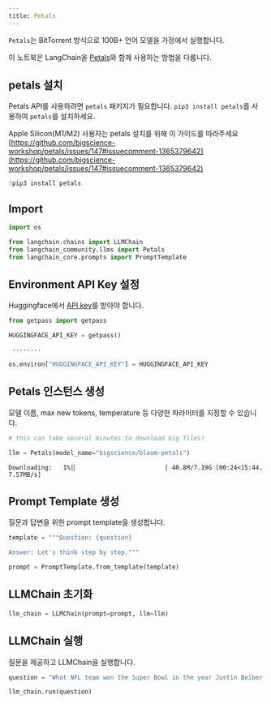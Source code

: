 ```yaml
---
title: Petals
---
```


`Petals`는 BitTorrent 방식으로 100B+ 언어 모델을 가정에서 실행합니다.

이 노트북은 LangChain을 [Petals](https://github.com/bigscience-workshop/petals)와 함께 사용하는 방법을 다룹니다.

## petals 설치

Petals API를 사용하려면 `petals` 패키지가 필요합니다. `pip3 install petals`를 사용하여 `petals`를 설치하세요.

Apple Silicon(M1/M2) 사용자는 petals 설치를 위해 이 가이드를 따라주세요 [https://github.com/bigscience-workshop/petals/issues/147#issuecomment-1365379642](https://github.com/bigscience-workshop/petals/issues/147#issuecomment-1365379642)

```python
!pip3 install petals
```

## Import

```python
import os

from langchain.chains import LLMChain
from langchain_community.llms import Petals
from langchain_core.prompts import PromptTemplate
```

## Environment API Key 설정

Huggingface에서 [API key](https://huggingface.co/docs/api-inference/quicktour#get-your-api-token)를 받아야 합니다.

```python
from getpass import getpass

HUGGINGFACE_API_KEY = getpass()
```

```output
 ········
```

```python
os.environ["HUGGINGFACE_API_KEY"] = HUGGINGFACE_API_KEY
```

## Petals 인스턴스 생성

모델 이름, max new tokens, temperature 등 다양한 파라미터를 지정할 수 있습니다.

```python
# this can take several minutes to download big files!

llm = Petals(model_name="bigscience/bloom-petals")
```

```output
Downloading:   1%|▏                        | 40.8M/7.19G [00:24<15:44, 7.57MB/s]
```

## Prompt Template 생성

질문과 답변을 위한 prompt template을 생성합니다.

```python
template = """Question: {question}

Answer: Let's think step by step."""

prompt = PromptTemplate.from_template(template)
```

## LLMChain 초기화

```python
llm_chain = LLMChain(prompt=prompt, llm=llm)
```

## LLMChain 실행

질문을 제공하고 LLMChain을 실행합니다.

```python
question = "What NFL team won the Super Bowl in the year Justin Beiber was born?"

llm_chain.run(question)
```